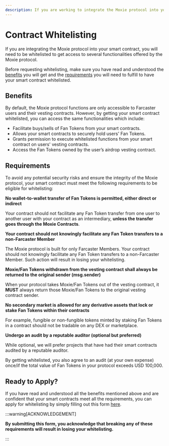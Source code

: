 ```yaml
---
description: If you are working to integrate the Moxie protocol into your smart contract, learn how you can benefit from having your smart contract whitelisted by the Moxie protocol.
---
```


# Contract Whitelisting

If you are integrating the Moxie protocol into your smart contract, you will need to be whitelisted to get access to several functionalities offered by the Moxie protocol.

Before requesting whitelisting, make sure you have read and understood the [benefits](#benefits) you will get and the [requirements](#requirements) you will need to fulfill to have your smart contract whitelisted.

## Benefits

By default, the Moxie protocol functions are only accessible to Farcaster users and their vesting contracts. However, by getting your smart contract whitelisted, you can access the same functionalities which include:

- Facilitate buys/sells of Fan Tokens from your smart contracts.
- Allows your smart contracts to securely hold users' Fan Tokens.
- Grants permission to execute whitelisted functions from your smart contract on users' vesting contracts.
- Access the Fan Tokens owned by the user’s airdrop vesting contract.

## Requirements

To avoid any potential security risks and ensure the integrity of the Moxie protocol, your smart contract must meet the following requirements to be eligible for whitelisting:

**No wallet-to-wallet transfer of Fan Tokens is permitted, either direct or indirect**

Your contract should not facilitate any Fan Token transfer from one user to another user with your contract as an intermediary, **unless the transfer goes through the Moxie Contracts**.

**Your contract should not knowingly facilitate any Fan Token transfers to a non-Farcaster Member**

The Moxie protocol is built for only Farcaster Members. Your contract should not knowingly facilitate any Fan Token transfers to a non-Farcaster Member. Such action will result in losing your whitelisting.

**Moxie/Fan Tokens withdrawn from the vesting contract shall always be returned to the original sender (msg.sender)**

When your protocol takes Moxie/Fan Tokens out of the vesting contract, it **MUST** always return those Moxie/Fan Tokens to the original vesting contract sender.

**No secondary market is allowed for any derivative assets that lock or stake Fan Tokens within their contracts**

For example, fungible or non-fungible tokens minted by staking Fan Tokens in a contract should not be tradable on any DEX or marketplace.

**Undergo an audit by a reputable auditor (optional but preferred)**

While optional, we will prefer projects that have had their smart contracts audited by a reputable auditor.

By getting whitelisted, you also agree to an audit (at your own expense) once/if the total value of Fan Tokens in your protocol exceeds USD 100,000.

## Ready to Apply?

If you have read and understood all the benefits mentioned above and are confident that your smart contracts meet all the requirements, you can apply for whitelisting by simply filling out this form [here](https://forms.gle/VKUYj9JEgj8fbkWx8).

:::warning[ACKNOWLEDGEMENT]

**By submitting this form, you acknowledge that breaking any of these requirements will result in losing your whitelisting.**

:::
